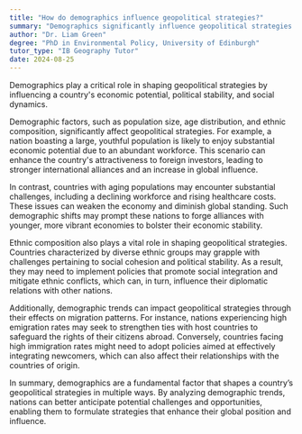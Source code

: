```yaml
---
title: "How do demographics influence geopolitical strategies?"
summary: "Demographics significantly influence geopolitical strategies by determining economic potential, political stability, and social dynamics."
author: "Dr. Liam Green"
degree: "PhD in Environmental Policy, University of Edinburgh"
tutor_type: "IB Geography Tutor"
date: 2024-08-25
---
```


Demographics play a critical role in shaping geopolitical strategies by influencing a country's economic potential, political stability, and social dynamics.

Demographic factors, such as population size, age distribution, and ethnic composition, significantly affect geopolitical strategies. For example, a nation boasting a large, youthful population is likely to enjoy substantial economic potential due to an abundant workforce. This scenario can enhance the country's attractiveness to foreign investors, leading to stronger international alliances and an increase in global influence.

In contrast, countries with aging populations may encounter substantial challenges, including a declining workforce and rising healthcare costs. These issues can weaken the economy and diminish global standing. Such demographic shifts may prompt these nations to forge alliances with younger, more vibrant economies to bolster their economic stability.

Ethnic composition also plays a vital role in shaping geopolitical strategies. Countries characterized by diverse ethnic groups may grapple with challenges pertaining to social cohesion and political stability. As a result, they may need to implement policies that promote social integration and mitigate ethnic conflicts, which can, in turn, influence their diplomatic relations with other nations.

Additionally, demographic trends can impact geopolitical strategies through their effects on migration patterns. For instance, nations experiencing high emigration rates may seek to strengthen ties with host countries to safeguard the rights of their citizens abroad. Conversely, countries facing high immigration rates might need to adopt policies aimed at effectively integrating newcomers, which can also affect their relationships with the countries of origin.

In summary, demographics are a fundamental factor that shapes a country’s geopolitical strategies in multiple ways. By analyzing demographic trends, nations can better anticipate potential challenges and opportunities, enabling them to formulate strategies that enhance their global position and influence.
    